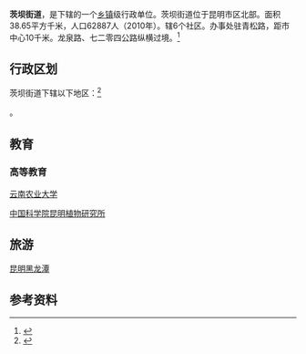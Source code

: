 {{中国乡级行政区|53/01/03/008/000}}

'''茨坝街道'''，是{{PRC admin/fullname|53/01/03/008/000|3}}下辖的一个[[乡镇|乡镇]]级行政单位。茨坝街道位于昆明市区北部。面积38.65平方千米，人口62887人（2010年）。辖6个社区。办事处驻青松路，距市中心10千米。龙泉路、七二零四公路纵横过境。<ref>{{PRC admin/ref sgc|{{PRC admin/parent|53/01/03/008/000}}}}</ref>

== 行政区划 ==

茨坝街道下辖以下地区：<ref>{{PRC admin/ref sgc|53/01/03/008/000}}</ref>

{{PRC admin/children|53/01/03/008/000}}。

== 教育 ==

=== 高等教育 ===
[[云南农业大学|云南农业大学]]

[[中国科学院昆明植物研究所|中国科学院昆明植物研究所]]

== 旅游 ==
[[昆明黑龙潭|昆明黑龙潭]]

== 参考资料 ==

{{reflist}}

{{行政区划小作品}}
{{PRC admin/navcat|53/01/03/008/000}}
